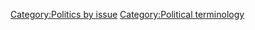 [[Category:Politics_by_issue|Category:Politics by issue]]
[[Category:Political_terminology|Category:Political terminology]]